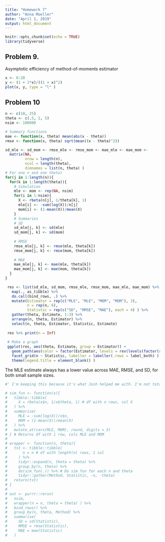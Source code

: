 ```yaml
---
title: "Homework 7"
author: "Anna Moeller"
date: "April 1, 2019"
output: html_document
---
```


```r
knitr::opts_chunk$set(echo = TRUE)
library(tidyverse)
```

## Problem 9.
Asymptotic efficiency of method-of-moments estimator
```r
x <- 0:20
y <- (1 + 2*x)/((1 + x)^2)
plot(x, y, type = "l" )
```

## Problem 10
```r
n <- c(10, 25)
theta <- c(.5, 2, 5)
nsim <- 100000

# Summary functions
mae <- function(x, theta) mean(abs(x - theta))
rmse <- function(x, theta) sqrt(mean((x - theta)^2))

sd_mle <- sd_mom <- rmse_mle <- rmse_mom <- mae_mle <- mae_mom <- 
  matrix(NA, 
         nrow = length(n), 
         ncol = length(theta), 
         dimnames = list(n, theta) )
# For one n and one theta)
for(j in 1:length(n)){
  for(k in 1:length(theta)){
    # Simulation
    mle <- mom <- rep(NA, nsim)
    for(i in 1:nsim){
      X <- rbeta(n[j], 1/theta[k], 1)
      mle[i] <- -sum(log(X))/n[j]
      mom[i] <- (1-mean(X))/mean(X)
    }
    # Summaries
    # SD
    sd_mle[j, k] <- sd(mle)
    sd_mom[j, k] <- sd(mom)
  
    # RMSE
    rmse_mle[j, k] <- rmse(mle, theta[k])
    rmse_mom[j, k] <- rmse(mom, theta[k])
  
    # MAE
    mae_mle[j, k] <- mae(mle, theta[k])
    mae_mom[j, k] <- mae(mom, theta[k])
  }
}

 res <- list(sd_mle, sd_mom, rmse_mle, rmse_mom, mae_mle, mae_mom) %>%
   map(., as_tibble) %>% 
   do.call(bind_rows, .) %>% 
   mutate(Estimator = rep(c("MLE", "MLE", "MOM", "MOM"), 3),
          n = rep(n, 6),
          Statistic = rep(c("SD", "RMSE", "MAE"), each = 4) ) %>% 
   gather(theta, Estimate, 1:3) %>% 
   arrange(n, theta, Estimator) %>% 
   select(n, theta, Estimator, Statistic, Estimate) 
 
 res %>% print(n = Inf)
 
 # Make a graph
 ggplot(res, aes(theta, Estimate, group = Estimator)) + 
   geom_path(aes(color = factor(Estimator, levels = rev(levels(factor(res$Estimator))))))+ 
   facet_grid(n ~ Statistic, labeller = labeller(.rows = label_both) ) + 
   theme(legend.title = element_blank() ) 
```

The MLE estimate always has a lower value across MAE, RMSE, and SD, for both small sample sizes. 

```r
#' I'm keeping this because it's what Josh helped me with. I'm not totally sure it's working for large nsim. 

# sim_fun <- function(x){
#   tibble::tibble(
#     X = rbeta(x$n, 1/x$theta, 1) # df with n rows, col X
#   ) %>% 
#   summarise(
#     MLE = -sum(log(X))/x$n,
#     MOM = (1-mean(X))/mean(X)
#   ) %>% 
#   mutate_at(vars(MLE, MOM), round, digits = 3)
# } # Returns df with 1 row, cols MLE and MOM
# 
# wrapper <- function(n, theta){
#   tst <- tibble::tibble(
#       n = n # df with length(n) rows, 1 col
#     ) %>% 
#     tidyr::expand(n, theta = theta) %>% 
#     group_by(n, theta) %>% 
#     do(sim_fun(.)) %>% # Do sim_fun for each n and theta
#     tidyr::gather(Method, Statistic, -n, -theta)
#   return(tst)
# }
# 
# out <- purrr::rerun(
#   nsim, 
#   wrapper(n = n, theta = theta) ) %>% 
#   bind_rows() %>% 
#   group_by(n, theta, Method) %>% 
#   summarise(
#     SD = sd(Statistic),
#     RMSE = rmse(Statistic),
#     MAE = mae(Statistic)
#   )
  

    
```
